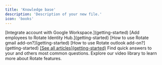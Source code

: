 ```yaml
---
title: 'Knowledge base'
description: 'Description of your new file.'
icon: 'books'
---
```


<CardGroup cols={2}>
  <Card title="Setup account" color="#FF8D3A" horizontal={true}>
    [Integrate account with Google Workspace.](getting-started)
    [Add employees to Rotate Identity Hub.](getting-started)
    [How to use Rotate gmail add-on?](getting-started)
    [How to use Rotate outlook add-on?](getting-started)
    <u>[See all articles](getting-started)</u>
  </Card>

  <Card title="FAQs" icon="seal-question" color="#FF8D3A" href="faqs">
    Find quick answers to your and others most common questions.
  </Card>

  <Card title="Video Guides" icon="clapperboard-play" color="#FF8D3A" href="video-guides">
    Explore our video library to learn more about Rotate features.
  </Card>
</CardGroup>